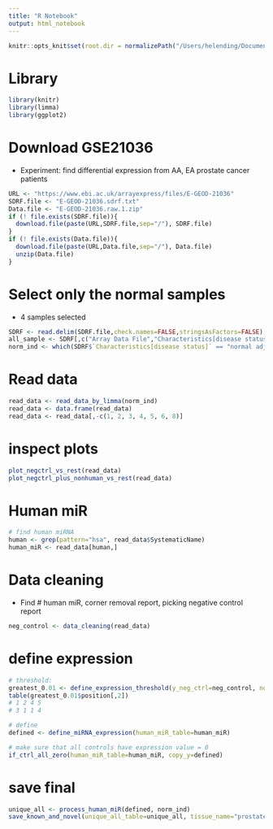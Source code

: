 ```yaml
---
title: "R Notebook"
output: html_notebook
---
```

```r
knitr::opts_knit$set(root.dir = normalizePath("/Users/helending/Documents/BCB330/code/normal_tissues/prostate")) 
```
# Library
```r
library(knitr)
library(limma)
library(ggplot2)
```

# Download GSE21036
* Experiment: find differential expression from AA, EA prostate cancer patients
```r
URL <- "https://www.ebi.ac.uk/arrayexpress/files/E-GEOD-21036"
SDRF.file <- "E-GEOD-21036.sdrf.txt"
Data.file <- "E-GEOD-21036.raw.1.zip"
if (! file.exists(SDRF.file)){
  download.file(paste(URL,SDRF.file,sep="/"), SDRF.file)
}
if (! file.exists(Data.file)){
  download.file(paste(URL,Data.file,sep="/"), Data.file)
  unzip(Data.file)
}
```

# Select only the normal samples
* 4 samples selected
```r
SDRF <- read.delim(SDRF.file,check.names=FALSE,stringsAsFactors=FALSE)
all_sample <- SDRF[,c("Array Data File","Characteristics[disease status]")]
norm_ind <- which(SDRF$`Characteristics[disease status]` == "normal adjacent benign prostate")
```
# Read data
```r
read_data <- read_data_by_limma(norm_ind)
read_data <- data.frame(read_data)
read_data <- read_data[,-c(1, 2, 3, 4, 5, 6, 8)]
```

# inspect plots
```r
plot_negctrl_vs_rest(read_data)
plot_negctrl_plus_nonhuman_vs_rest(read_data)
```
# Human miR
```r
# find human miRNA
human <- grep(pattern="hsa", read_data$SystematicName)
human_miR <- read_data[human,]
```

# Data cleaning
* Find # human miR, corner removal report, picking negative control report
```r
neg_control <- data_cleaning(read_data)
```
# define expression
```r
# threshold: 
greatest_0.01 <- define_expression_threshold(y_neg_ctrl=neg_control, norm_ind=length(norm_ind))
table(greatest_0.01$position[,2])
# 1 2 4 5 
# 3 1 1 4 

# define 
defined <- define_miRNA_expression(human_miR_table=human_miR)

# make sure that all controls have expression value = 0
if_ctrl_all_zero(human_miR_table=human_miR, copy_y=defined)
```
# save final
```r
unique_all <- process_human_miR(defined, norm_ind)
save_known_and_novel(unique_all_table=unique_all, tissue_name="prostate")
```
